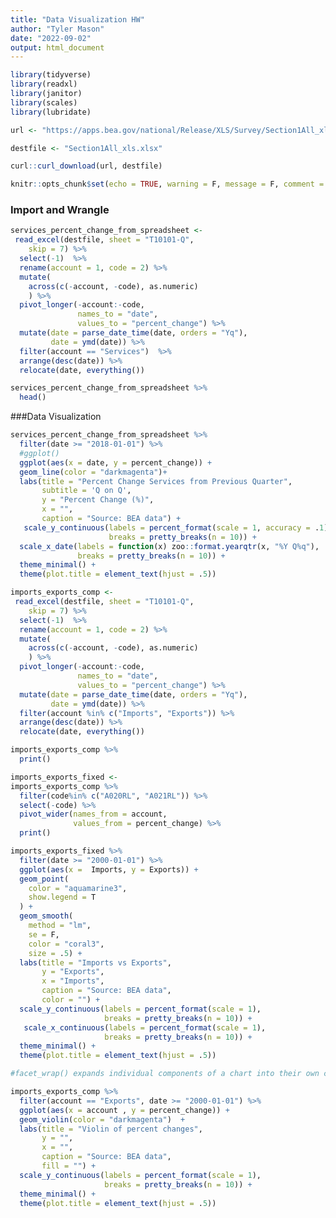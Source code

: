 ```yaml
---
title: "Data Visualization HW"
author: "Tyler Mason"
date: "2022-09-02"
output: html_document
---
```


```r
library(tidyverse)
library(readxl)
library(janitor)
library(scales)
library(lubridate)

url <- "https://apps.bea.gov/national/Release/XLS/Survey/Section1All_xls.xlsx"

destfile <- "Section1All_xls.xlsx"

curl::curl_download(url, destfile)

knitr::opts_chunk$set(echo = TRUE, warning = F, message = F, comment = NA)
```

### Import and Wrangle


```r
services_percent_change_from_spreadsheet <- 
 read_excel(destfile, sheet = "T10101-Q", 
    skip = 7) %>% 
  select(-1)  %>% 
  rename(account = 1, code = 2) %>%
  mutate(
    across(c(-account, -code), as.numeric)
    ) %>% 
  pivot_longer(-account:-code, 
               names_to = "date", 
               values_to = "percent_change") %>% 
  mutate(date = parse_date_time(date, orders = "Yq"),
         date = ymd(date)) %>%  
  filter(account == "Services")  %>% 
  arrange(desc(date)) %>% 
  relocate(date, everything()) 
```
```r
services_percent_change_from_spreadsheet %>% 
  head()
```

###Data Visualization

```r
services_percent_change_from_spreadsheet %>% 
  filter(date >= "2018-01-01") %>% 
  #ggplot()
  ggplot(aes(x = date, y = percent_change)) +
  geom_line(color = "darkmagenta")+
  labs(title = "Percent Change Services from Previous Quarter", 
       subtitle = 'Q on Q',
       y = "Percent Change (%)", 
       x = "",
       caption = "Source: BEA data") +
   scale_y_continuous(labels = percent_format(scale = 1, accuracy = .1),
                      breaks = pretty_breaks(n = 10)) +
  scale_x_date(labels = function(x) zoo::format.yearqtr(x, "%Y Q%q"), 
               breaks = pretty_breaks(n = 10)) +
  theme_minimal() +
  theme(plot.title = element_text(hjust = .5)) 
```

```r
imports_exports_comp <- 
 read_excel(destfile, sheet = "T10101-Q", 
    skip = 7) %>% 
  select(-1)  %>% 
  rename(account = 1, code = 2) %>%
  mutate(
    across(c(-account, -code), as.numeric)
    ) %>% 
  pivot_longer(-account:-code, 
               names_to = "date", 
               values_to = "percent_change") %>% 
  mutate(date = parse_date_time(date, orders = "Yq"),
         date = ymd(date)) %>%  
  filter(account %in% c("Imports", "Exports")) %>% 
  arrange(desc(date)) %>% 
  relocate(date, everything()) 
```
```r
imports_exports_comp %>% 
  print()
```

```r
imports_exports_fixed <-
imports_exports_comp %>% 
  filter(code%in% c("A020RL", "A021RL")) %>% 
  select(-code) %>% 
  pivot_wider(names_from = account,
              values_from = percent_change) %>% 
  print()
```



```r
imports_exports_fixed %>% 
  filter(date >= "2000-01-01") %>%
  ggplot(aes(x =  Imports, y = Exports)) +
  geom_point(
    color = "aquamarine3",
    show.legend = T
  ) +
  geom_smooth(
    method = "lm",
    se = F,
    color = "coral3",
    size = .5) +
  labs(title = "Imports vs Exports", 
       y = "Exports", 
       x = "Imports",
       caption = "Source: BEA data",
       color = "") +
  scale_y_continuous(labels = percent_format(scale = 1),
                     breaks = pretty_breaks(n = 10)) +
   scale_x_continuous(labels = percent_format(scale = 1),
                     breaks = pretty_breaks(n = 10)) +
  theme_minimal() +
  theme(plot.title = element_text(hjust = .5))
```
```r
#facet_wrap() expands individual components of a chart into their own chart. For instance. A histogram of percent_change GDP accounts over time can be separated into multiple charts, each with a distinct account.
```

```r
imports_exports_comp %>% 
  filter(account == "Exports", date >= "2000-01-01") %>%
  ggplot(aes(x = account , y = percent_change)) +
  geom_violin(color = "darkmagenta")  +
  labs(title = "Violin of percent changes", 
       y = "", 
       x = "",
       caption = "Source: BEA data",
       fill = "") +
  scale_y_continuous(labels = percent_format(scale = 1),
                     breaks = pretty_breaks(n = 10)) +
  theme_minimal() +
  theme(plot.title = element_text(hjust = .5))
  
```



